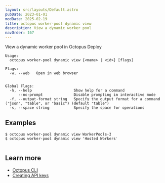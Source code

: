 ```yaml
---
layout: src/layouts/Default.astro
pubDate: 2023-01-01
modDate: 2025-02-19
title: octopus worker-pool dynamic view
description: View a dynamic worker pool
navOrder: 167
---
```


View a dynamic worker pool in Octopus Deploy

```
Usage:
  octopus worker-pool dynamic view {<name> | <id>} [flags]

Flags:
  -w, --web   Open in web browser


Global Flags:
  -h, --help                   Show help for a command
      --no-prompt              Disable prompting in interactive mode
  -f, --output-format string   Specify the output format for a command ("json", "table", or "basic") (default "table")
  -s, --space string           Specify the space for operations

```

## Examples

<SamplesInstance />

```
$ octopus worker-pool dynamic view WorkerPools-3
$ octopus worker-pool dynamic view 'Hosted Workers'


```

## Learn more

- [Octopus CLI](/docs/octopus-rest-api/cli)
- [Creating API keys](/docs/octopus-rest-api/how-to-create-an-api-key)